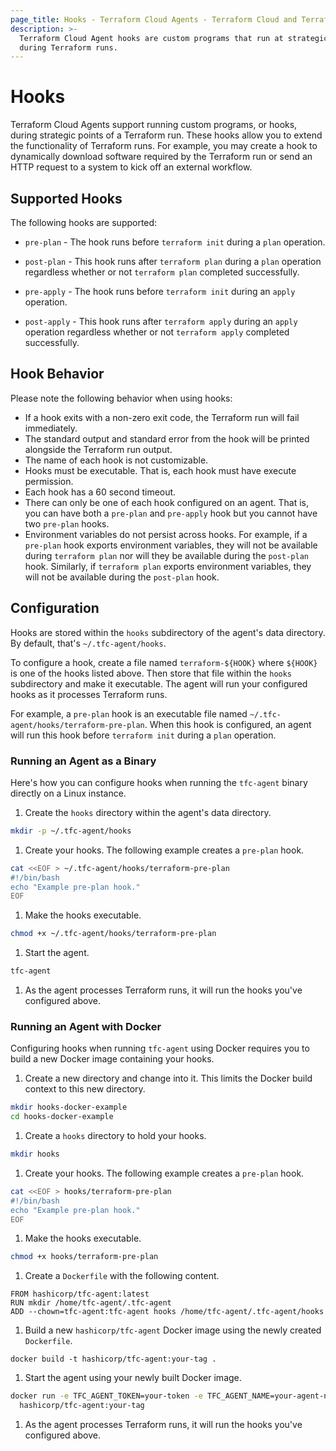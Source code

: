 ```yaml
---
page_title: Hooks - Terraform Cloud Agents - Terraform Cloud and Terraform Enterprise
description: >-
  Terraform Cloud Agent hooks are custom programs that run at strategic points
  during Terraform runs.
---
```


# Hooks

Terraform Cloud Agents support running custom programs, or hooks, during
strategic points of a Terraform run. These hooks allow you to extend the
functionality of Terraform runs. For example, you may create a hook to
dynamically download software required by the Terraform run or send an HTTP
request to a system to kick off an external workflow.

## Supported Hooks

The following hooks are supported:

- `pre-plan` - The hook runs before `terraform init` during a `plan` operation.

- `post-plan` - This hook runs after `terraform plan` during a `plan`
operation regardless whether or not `terraform plan` completed successfully.

- `pre-apply` - The hook runs before `terraform init` during an `apply`
operation.

- `post-apply` - This hook runs after `terraform apply` during an `apply`
operation regardless whether or not `terraform apply` completed successfully.

## Hook Behavior 

Please note the following behavior when using hooks:

- If a hook exits with a non-zero exit code, the Terraform run will fail
immediately.
- The standard output and standard error from the hook will be printed
alongside the Terraform run output.
- The name of each hook is not customizable.
- Hooks must be executable. That is, each hook must have execute permission.
- Each hook has a 60 second timeout.
- There can only be one of each hook configured on an agent. That is, you can
have both a `pre-plan` and `pre-apply` hook but you cannot have two `pre-plan`
hooks.
- Environment variables do not persist across hooks. For example, if a
`pre-plan` hook exports environment variables, they will not be available
during `terraform plan` nor will they be available during the `post-plan` hook.
Similarly, if `terraform plan` exports environment variables, they will not be
available during the `post-plan` hook.

## Configuration

Hooks are stored within the `hooks` subdirectory of the agent's data directory.
By default, that's `~/.tfc-agent/hooks`.

To configure a hook, create a file named `terraform-${HOOK}` where `${HOOK}`
is one of the hooks listed above. Then store that file within the `hooks`
subdirectory and make it executable. The agent will run your configured hooks
as it processes Terraform runs.

For example, a `pre-plan` hook is an executable file named
`~/.tfc-agent/hooks/terraform-pre-plan`. When this hook is configured, an agent
will run this hook before `terraform init` during a `plan` operation.

### Running an Agent as a Binary

Here's how you can configure hooks when running the `tfc-agent` binary
directly on a Linux instance.

1. Create the `hooks` directory within the agent's data directory.

  ```sh
  mkdir -p ~/.tfc-agent/hooks
  ```

1. Create your hooks. The following example creates a `pre-plan` hook.

  ```sh
  cat <<EOF > ~/.tfc-agent/hooks/terraform-pre-plan
  #!/bin/bash
  echo "Example pre-plan hook."
  EOF
  ```

1. Make the hooks executable.

  ```sh
  chmod +x ~/.tfc-agent/hooks/terraform-pre-plan
  ```

1. Start the agent.

  ```sh
  tfc-agent
  ```

1. As the agent processes Terraform runs, it will run the hooks you've
configured above.

### Running an Agent with Docker 

Configuring hooks when running `tfc-agent` using Docker requires you to build
a new Docker image containing your hooks.

1. Create a new directory and change into it. This limits the Docker build
context to this new directory.

  ```sh
  mkdir hooks-docker-example
  cd hooks-docker-example
  ```

1. Create a `hooks` directory to hold your hooks.

  ```sh
  mkdir hooks
  ```

1. Create your hooks. The following example creates a `pre-plan` hook.

  ```sh
  cat <<EOF > hooks/terraform-pre-plan
  #!/bin/bash
  echo "Example pre-plan hook."
  EOF
  ```

1. Make the hooks executable.

  ```sh
  chmod +x hooks/terraform-pre-plan
  ```

1. Create a `Dockerfile` with the following content.

  ```
  FROM hashicorp/tfc-agent:latest
  RUN mkdir /home/tfc-agent/.tfc-agent
  ADD --chown=tfc-agent:tfc-agent hooks /home/tfc-agent/.tfc-agent/hooks
  ```

1. Build a new `hashicorp/tfc-agent` Docker image using the newly created
`Dockerfile`.

  ```
  docker build -t hashicorp/tfc-agent:your-tag .
  ```

1. Start the agent using your newly built Docker image.

  ```sh
  docker run -e TFC_AGENT_TOKEN=your-token -e TFC_AGENT_NAME=your-agent-name \
    hashicorp/tfc-agent:your-tag
  ```

1. As the agent processes Terraform runs, it will run the hooks you've
configured above.
